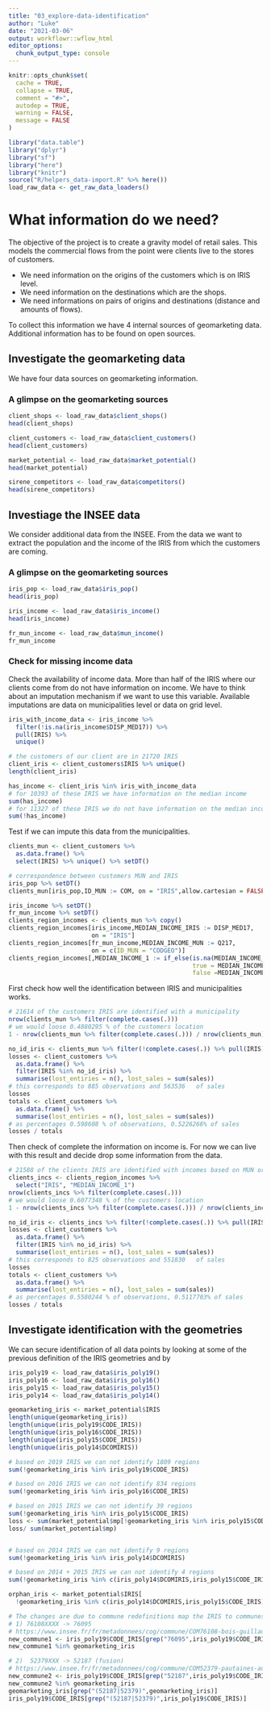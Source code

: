 ```yaml
---
title: "03_explore-data-identification"
author: "Luke"
date: "2021-03-06"
output: workflowr::wflow_html
editor_options:
  chunk_output_type: console
---
```



```r
knitr::opts_chunk$set(
  cache = TRUE,
  collapse = TRUE,
  comment = "#>",
  autodep = TRUE,
  warning = FALSE,
  message = FALSE
)
```

```r
library("data.table")
library("dplyr")
library("sf")
library("here")
library("knitr")
source("R/helpers_data-import.R" %>% here())
load_raw_data <- get_raw_data_loaders()
```


# What information do we need?

The objective of the project is to create a gravity model of retail sales.
This models the commercial flows from the point were clients live to the stores of customers.

+ We need information on the origins of the customers which is on IRIS level.
+ We need information on the destinations which are the shops.
+ We need informations on pairs of origins and destinations (distance and amounts of flows).

To collect this information we have 4 internal sources of geomarketing data.  
Additional information has to be found on open sources.


## Investigate the geomarketing data

We have four data sources on geomarketing information.

### A glimpse on the geomarketing sources

```r
client_shops <- load_raw_data$client_shops()
head(client_shops)

client_customers <- load_raw_data$client_customers()
head(client_customers)

market_potential <- load_raw_data$market_potential()
head(market_potential)

sirene_competitors <- load_raw_data$competitors()
head(sirene_competitors)

```


## Investiage the INSEE data

We consider additional data from the INSEE.
From the data we want to extract the population and the income of the IRIS from which the customers are coming.

### A glimpse on the geomarketing sources


```r
iris_pop <- load_raw_data$iris_pop()
head(iris_pop)

iris_income <- load_raw_data$iris_income()
head(iris_income)

fr_mun_income <- load_raw_data$mun_income()
fr_mun_income
```

### Check for missing income data

Check the availability of income data.
More than half of the IRIS where our clients come from do not have information on income.
We have to think about an imputation mechanism if we want to use this variable.
Available imputations are data on municipalities level or data on grid level.

```r
iris_with_income_data <- iris_income %>% 
  filter(!is.na(iris_income$DISP_MED17)) %>% 
  pull(IRIS) %>% 
  unique()

# the customers of our client are in 21720 IRIS
client_iris <- client_customers$IRIS %>% unique()
length(client_iris)

has_income <- client_iris %in% iris_with_income_data
# for 10393 of these IRIS we have information on the median income
sum(has_income)
# for 11327 of these IRIS we do not have information on the median income
sum(!has_income)
```

Test if we can impute this data from the municipalities.

```r
clients_mun <- client_customers %>% 
  as.data.frame() %>% 
  select(IRIS) %>% unique() %>% setDT()

# correspondence between customers MUN and IRIS
iris_pop %>% setDT()
clients_mun[iris_pop,ID_MUN := COM, on = "IRIS",allow.cartesian = FALSE]

iris_income %>% setDT()
fr_mun_income %>% setDT()
clients_region_incomes <- clients_mun %>% copy()
clients_region_incomes[iris_income,MEDIAN_INCOME_IRIS := DISP_MED17,
                       on = "IRIS"]
clients_region_incomes[fr_mun_income,MEDIAN_INCOME_MUN := Q217,
                       on = c(ID_MUN = "CODGEO")]
clients_region_incomes[,MEDIAN_INCOME_1 := if_else(is.na(MEDIAN_INCOME_IRIS),
                                                   true = MEDIAN_INCOME_MUN,
                                                   false =MEDIAN_INCOME_IRIS)]
```
First check how well the identification between IRIS and municipalities works.

```r
# 21614 of the customers IRIS are identified with a municipality
nrow(clients_mun %>% filter(complete.cases(.)))
# we would loose 0.4880295 % of the customers location
1 - nrow(clients_mun %>% filter(complete.cases(.))) / nrow(clients_mun)

no_id_iris <- clients_mun %>% filter(!complete.cases(.)) %>% pull(IRIS)
losses <- client_customers %>% 
  as.data.frame() %>% 
  filter(IRIS %in% no_id_iris) %>% 
  summarise(lost_entiries = n(), lost_sales = sum(sales))
# this corresponds to 885 observations and 563536	of sales
losses
totals <- client_customers %>% 
  as.data.frame() %>% 
  summarise(lost_entiries = n(), lost_sales = sum(sales))
# as percentages 0.598608 % of observations, 0.5226266% of sales
losses / totals
```

Then check of complete the information on income is.
For now we can live with this result and decide drop some information from the data.

```r
# 21588 of the clients IRIS are identified with incomes based on MUN or IRIS
clients_incs <- clients_region_incomes %>% 
  select("IRIS", "MEDIAN_INCOME_1")
nrow(clients_incs %>% filter(complete.cases(.)))
# we would loose 0.6077348 % of the customers location
1 - nrow(clients_incs %>% filter(complete.cases(.))) / nrow(clients_incs)

no_id_iris <- clients_incs %>% filter(!complete.cases(.)) %>% pull(IRIS)
losses <- client_customers %>% 
  as.data.frame() %>% 
  filter(IRIS %in% no_id_iris) %>% 
  summarise(lost_entiries = n(), lost_sales = sum(sales))
# this corresponds to 825 observations and 551830	of sales
losses
totals <- client_customers %>% 
  as.data.frame() %>% 
  summarise(lost_entiries = n(), lost_sales = sum(sales))
# as percentages 0.5580244 % of observations, 0.5117703% of sales
losses / totals
```


## Investigate identification with the geometries


We can secure identification of all data points by looking at some of the previous definition of the IRIS geometries and by 

```r
iris_poly19 <- load_raw_data$iris_poly19()
iris_poly16 <- load_raw_data$iris_poly16()
iris_poly15 <- load_raw_data$iris_poly15()
iris_poly14 <- load_raw_data$iris_poly14()

geomarketing_iris <- market_potential$IRIS
length(unique(geomarketing_iris))
length(unique(iris_poly19$CODE_IRIS))
length(unique(iris_poly16$CODE_IRIS))
length(unique(iris_poly15$CODE_IRIS))
length(unique(iris_poly14$DCOMIRIS))

# based on 2019 IRIS we can not identify 1809 regions
sum(!geomarketing_iris %in% iris_poly19$CODE_IRIS)

# based on 2016 IRIS we can not identify 834 regions
sum(!geomarketing_iris %in% iris_poly16$CODE_IRIS)

# based on 2015 IRIS we can not identify 39 regions
sum(!geomarketing_iris %in% iris_poly15$CODE_IRIS)
loss <- sum(market_potential$mp[!geomarketing_iris %in% iris_poly15$CODE_IRIS])
loss/ sum(market_potential$mp)


# based on 2014 IRIS we can not identify 9 regions
sum(!geomarketing_iris %in% iris_poly14$DCOMIRIS)

# based on 2014 + 2015 IRIS we can not identify 4 regions
sum(!geomarketing_iris %in% c(iris_poly14$DCOMIRIS,iris_poly15$CODE_IRIS))

orphan_iris <- market_potential$IRIS[
  !geomarketing_iris %in% c(iris_poly14$DCOMIRIS,iris_poly15$CODE_IRIS)]

# The changes are due to commune redefinitions map the IRIS to communes
# 1) 76108XXXX -> 76095
# https://www.insee.fr/fr/metadonnees/cog/commune/COM76108-bois-guillaume
new_commune1 <- iris_poly19$CODE_IRIS[grep("76095",iris_poly19$CODE_IRIS)]
new_commune1 %in% geomarketing_iris

# 2)  52379XXX -> 52187 (fusion)
# https://www.insee.fr/fr/metadonnees/cog/commune/COM52379-pautaines-augeville
new_commune2 <- iris_poly19$CODE_IRIS[grep("52187",iris_poly19$CODE_IRIS)]
new_commune2 %in% geomarketing_iris
geomarketing_iris[grep("(52187|52379)",geomarketing_iris)]
iris_poly19$CODE_IRIS[grep("(52187|52379)",iris_poly19$CODE_IRIS)]
```



